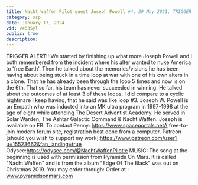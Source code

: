 ```yaml
---
title: Nacht Waffen Pilot guest Joseph Powell #4, 29 May 2021, TRIGGER ALERT
category: ssp
date: January 17, 2024
vid: v4535yl
public: true
description:
---
```

TRIGGER ALERT!!!We started by finishing up what more Joseph Powell and I both remembered from the incident where his alter wanted to nuke America to 'free Earth'.
Then he talked about the memories/visions he has been having about being stuck in a time loop at war with one of his own alters in a clone. That he has already been through the loop 5 times and now is on the 6th. That so far, his team has never succeeded in winning. He talked about the outcomes of at least 3 of these loops.
I did compare to a cyclic nightmare I keep having, that he said was like loop #3.
Joseph W. Powell is an Empath who was inducted into an MK ultra program in 1997-1998 at the age of eight while attending The Desert Adventist Academy. He served in Solar Warden, The Ashtar Galactic Command & Nacht Waffen.
Joseph is available on FB.
To contact Penny:
https://www.spaceportals.net​​​​A free-to-join modern forum site, registration best done from a computer.
Patreon [should you wish to support my work]:https://www.patreon.com/user?u=15523662&fan_landing=true
Odysee:https://odysee.com/@NachtWaffenPilot:e
MUSIC:
The song at the beginning is used with permission from Pyramids On Mars.
It is called "Nacht Waffen" and is from the album "Edge Of The Black" was out on Christmas 2019.
You may order through:
Order at : www.pyramidsonmars.com
